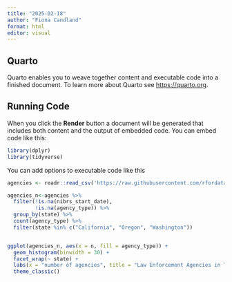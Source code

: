 ```yaml
---
title: "2025-02-18"
author: "Fiona Candland"
format: html
editor: visual
---
```


## Quarto

Quarto enables you to weave together content and executable code into a finished document. To learn more about Quarto see <https://quarto.org>.

## Running Code

When you click the **Render** button a document will be generated that includes both content and the output of embedded code. You can embed code like this:

```r
library(dplyr)
library(tidyverse)
```

You can add options to executable code like this

```r
agencies <- readr::read_csv('https://raw.githubusercontent.com/rfordatascience/tidytuesday/main/data/2025/2025-02-18/agencies.csv')

```

```r
agencies_n<-agencies %>% 
  filter(!is.na(nibrs_start_date),
         !is.na(agency_type)) %>% 
  group_by(state) %>% 
  count(agency_type) %>% 
  filter(state %in% c("California", "Oregon", "Washington"))



```

```r
ggplot(agencies_n, aes(x = n, fill = agency_type)) +
  geom_histogram(binwidth = 30) +
  facet_wrap(~ state) +
  labs(x = "number of agencies", title = "Law Enforcement Agencies in The West Coast", fill = "Agency Type", y = "") +
  theme_classic()
```
